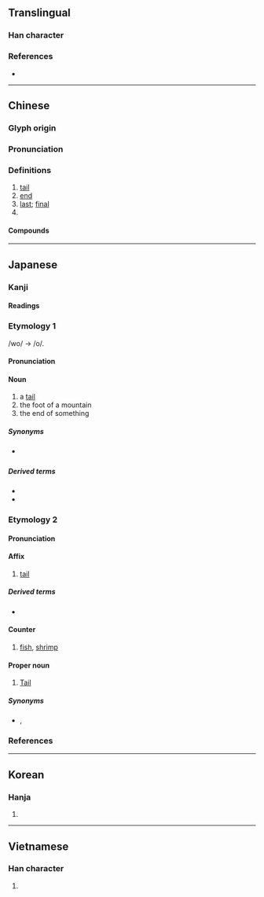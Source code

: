 {{character info/new}}
==Translingual==

===Han character===
{{Han char|rn=44|rad=尸|as=04|sn=7|four=77214|canj=SHQU|ids=⿸尸毛}}

===References===
* {{Han ref|kx=0300.160|dkj=07650|dj=0596.120|hdz=20966.160|uh=5C3E|ud=23614|bh=A7C0|bd=42944}}

----

==Chinese==
{{zh-forms}}

===Glyph origin===
{{Han etym}}

===Pronunciation===
{{zh-pron
|m=wěi,yǐ,2nb=colloquial variant
|c=mei5,mei5-1
|g=ui3
|h=pfs=mî
|j=vei2
|md=muōi
|mn=xm,tp,hc,mg,ph:bé/qz,lk,sx,km,hc:bér/zz,yl,tn,kh,tc,pn:bóe/bí
|mn_note=bé/bér/bóe - vernacular; bí - literary
|mn-t=bhuê2
|w=3vi,3mi,3nyi
|x=uei3
|mc=y
|oc=y
|ma=Zh-wěi.oga
|cat=n,a,cls
}}

===Definitions===
{{zh-hanzi}}

# [[tail]]
# [[end]]
# [[last]]; [[final]]
# {{zh-classifier|[[fish]]|cat=1}}

====Compounds====
{{zh-der|三梢末尾|九尾狐|九尾龜|乞憐搖尾|二尾子|交尾|依頭順尾|做尾巴|儘落尾|割尾巴|劍尾魚|卷尾猴|吊車尾|吳頭楚尾|壓尾|大尾|夾著尾巴|契尾|婪尾酒|孳尾|寬尾鳳蝶|少頭無尾|尾大不掉|尾大難掉|尾巴|尾擊|尾數|尾椎|尾椎骨|尾欠|尾款|尾毛|尾牙|尾生|尾生之信|尾生抱柱|尾端|尾索動物|尾翼|尾聲|尾迓|尾追|尾閭|尾隨|尾音|尾骨|尾鰭|履尾|履虎尾|巷尾街頭|年尾|彗尾|後尾|後尾兒|從頭到尾|從頭至尾|徹頭徹尾|徹首徹尾|打尾|扯尾巴|扯牛尾巴|押尾|拖尾巴|掃尾|掐頭去尾|排尾|提頭知尾|揪尾巴|搖尾|搖尾乞憐|搖尾求食|搖頭擺尾|擺尾|擺尾搖頭|收尾|斷尾雄雞|曆尾|曳尾塗中|曳尾泥塗|月尾|有頭有尾|有頭無尾|有首尾|末尾|末尾三梢|末尾三稍|松尾芭蕉|栗尾|楚尾吳頭|榜尾|沒甚首尾|涎尾|滬尾|無尾熊|無尾目|無頭無尾|焦尾|焦尾琴|煞尾|燒尾|燕尾|燕尾服|牘尾|狐濡尾|狐狸尾巴|狗尾續貂|狗尾草|狗續貂尾|狼尾草|瑣尾流離|田尾鄉|畏頭畏尾|畏首畏尾|留尾巴|白尾鷲|眉尖眼尾|眉尾相結|箕尾|紅尾伯勞|結尾|纓尾目|翹尾巴|臘尾|舉尾蟲|船尾|莠狗尾草|藏頭露尾|虎尾春冰|虎尾鎮|虎頭蛇尾|虎頭鼠尾|蠆尾|蠶頭燕尾|街頭巷尾|街頭市尾|詞尾|豹尾班|豹尾車|貓尾紅|赬尾|跋胡疐尾|跑蹄剪尾|跟尾兒|踏狗尾|踹狗尾|蹈虎尾|車尾|追隨驥尾|連頭帶尾|道頭會尾|道頭知尾|銀鉤蠆尾|銜尾|銜尾相隨|長尾巴|長尾猴|長尾雞|長尾鮫|開尾韻|闌尾|闌尾炎|附驥之尾|附驥尾|雄雞斷尾|雉尾小生|雉尾扇|雙尾蠍|雞尾酒|雞尾酒會|露尾巴|露尾藏頭|韻尾|響尾蛇|頭尾|颱風尾|首尾|首尾一貫|首尾乖互|首尾兩端|首尾共濟|首尾受敵|首尾夾攻|首尾狼狽|首尾相應|首尾相援|首尾相救|首尾相繼|首尾相衛|首尾相赴|首尾相連|首尾貫通|馬尾|馬尾巴|馬尾松|馬尾港|馬尾藻|騎箕尾|魚尾|魚尾紋|魴魚赬尾|鰓尾類|鳥尾花|鳳尾草|鳳尾香羅|鳶尾|鴟尾|鶉尾|麈尾|黃貓黑尾|龍尾硯|龍尾車|龍尾道|龍頭蛇尾}}

----

==Japanese==

===Kanji===
{{ja-kanji|rs=尸04}}

====Readings====
{{ja-readings
|goon=み
|kanon=び
|kun=お-
}}

{{wp|lang=ja}}

===Etymology 1===
{{ja-kanjitab|お|yomi=k}}
/wo/ → /o/.

====Pronunciation====
{{ja-pron|yomi=k|お|acc=1|acc_ref=DJR,NHK}}

====Noun====
{{ja-noun|お|hhira=を}}

# a [[tail]]
# the foot of a mountain
# the end of something

=====Synonyms=====
* {{sense|tail}} {{ja-r|尻尾|しっぽ}}

=====Derived terms=====
{{der-top}}
* {{ja-r|尾ろ|おろ|[[tail]]}}
* {{ja-r|尻尾|しっぽ|[[tail]]}}
{{der-bottom}}

===Etymology 2===
{{ja-kanjitab|び|yomi=o}}
{{der|ja|ltc|尾|sort=ひ'}}

====Pronunciation====
{{ja-pron|yomi=kanon|び|acc=1|acc_ref=DJR}}

====Affix====
{{ja-pos|affix|び}}

# [[tail]]

=====Derived terms=====
{{der-top}}
* {{ja-r|尾宿|^びしゅく|[[Tail]]}}
{{der-bottom}}

====Counter====
{{ja-pos|counter|び}}

# [[fish]], [[shrimp]]

====Proper noun====
{{ja-pos|proper|び}}

# {{lb|ja|Chinese astronomy|sort=ひ'}} [[Tail]]

=====Synonyms=====
* {{ja-r|尾宿|^びしゅく}}, {{ja-r|足垂れ星|^あしたれぼし}}

===References===
<references/>

----

==Korean==

===Hanja===
{{ko-hanja|hangeul=[[미]]|rv=mi|mr=mi}}

# {{defn|lang=ko|sort=尸04}}

----

==Vietnamese==

===Han character===
{{vi-hantu|[[vĩ]], [[vãi]], [[vả]], [[vã]], [[vải]], [[nhân]]|rs=尸04}}

# {{defn|lang=vi|sort=尸04}}